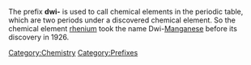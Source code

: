 The prefix '''dwi-''' is used to call chemical elements in the periodic table, which are two periods under a discovered chemical element. So the chemical element [[rhenium]] took the name Dwi-[[Manganese]] before its discovery in 1926.

[[Category:Chemistry]]
[[Category:Prefixes]]
{{chem-stub}}